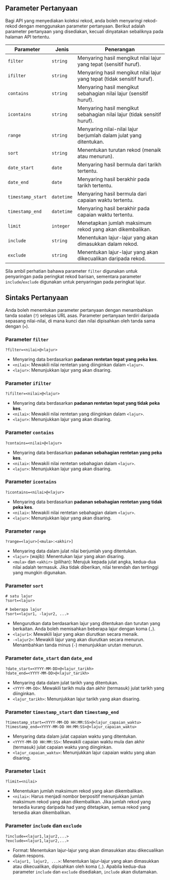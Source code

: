 ## Parameter Pertanyaan

Bagi API yang menyediakan koleksi rekod, anda boleh menyaringi rekod-rekod dengan menggunakan parameter pertanyaan.
Berikut adalah parameter pertanyaan yang disediakan, kecuali dinyatakan sebaliknya pada halaman API tertentu.

| Parameter         | Jenis      | Penerangan                                                              |
| ----------------- | ---------- | ----------------------------------------------------------------------- |
| `filter`          | `string`   | Menyaring hasil mengikut nilai lajur yang tepat (sensitif huruf).       |
| `ifilter`         | `string`   | Menyaring hasil mengikut nilai lajur yang tepat (tidak sensitif huruf). |
| `contains`        | `string`   | Menyaring hasil mengikut sebahagian nilai lajur (sensitif huruf).       |
| `icontains`       | `string`   | Menyaring hasil mengikut sebahagian nilai lajur (tidak sensitif huruf). |
| `range`           | `string`   | Menyaring nilai-nilai lajur berjumlah dalam julat yang ditentukan.      |
| `sort`            | `string`   | Menentukan turutan rekod (menaik atau menurun).                         |
| `date_start`      | `date`     | Menyaring hasil bermula dari tarikh tertentu.                           |
| `date_end`        | `date`     | Menyaring hasil berakhir pada tarikh tertentu.                          |
| `timestamp_start` | `datetime` | Menyaring hasil bermula dari capaian waktu tertentu.                    |
| `timestamp_end`   | `datetime` | Menyaring hasil berakhir pada capaian waktu tertentu.                   |
| `limit`           | `integer`  | Menetapkan jumlah maksimum rekod yang akan dikembalikan.                |
| `include`         | `string`   | Menentukan lajur-lajur yang akan dimasukkan dalam rekod.                |
| `exclude`         | `string`   | Menentukan lajur-lajur yang akan dikecualikan daripada rekod.           |

Sila ambil perhatian bahawa parameter `filter` digunakan untuk penyaringan pada peringkat rekod barisan, sementara parameter `include`/`exclude` digunakan untuk penyaringan pada peringkat lajur.

## Sintaks Pertanyaan

Anda boleh menentukan parameter pertanyaan dengan menambahkan tanda soalan (`?`) selepas URL asas.
Parameter pertanyaan terdiri daripada sepasang nilai-nilai, di mana kunci dan nilai dipisahkan oleh tanda sama dengan (`=`).

### Parameter `filter`

```http
?filter=<nilai>@<lajur>
```

- Menyaring data berdasarkan **padanan rentetan tepat yang peka kes**.
- `<nilai>`: Mewakili nilai rentetan yang diinginkan dalam `<lajur>`.
- `<lajur>`: Menunjukkan lajur yang akan disaring.

### Parameter `ifilter`

```http
?ifilter=<nilai>@<lajur>
```

- Menyaring data berdasarkan **padanan rentetan tepat yang tidak peka kes**.
- `<nilai>`: Mewakili nilai rentetan yang diinginkan dalam `<lajur>`.
- `<lajur>`: Menunjukkan lajur yang akan disaring.

### Parameter `contains`

```http
?contains=<nilai>@<lajur>
```

- Menyaring data berdasarkan **padanan sebahagian rentetan yang peka kes**.
- `<nilai>`: Mewakili nilai rentetan sebahagian dalam `<lajur>`.
- `<lajur>`: Menunjukkan lajur yang akan disaring.

### Parameter `icontains`

```http
?icontains=<nilai>@<lajur>
```

- Menyaring data berdasarkan **padanan sebahagian rentetan yang tidak peka kes**.
- `<nilai>`: Mewakili nilai rentetan sebahagian dalam `<lajur>`.
- `<lajur>`: Menunjukkan lajur yang akan disaring.

### Parameter `range`

```http
?range=<lajur>[<mula>:<akhir>]
```

- Menyaring data dalam julat nilai berjumlah yang ditentukan.
- `<lajur>` (wajib): Menentukan lajur yang akan disaring.
- `<mula>` dan `<akhir>` (pilihan): Merujuk kepada julat angka, kedua-dua nilai adalah termasuk. Jika tidak diberikan, nilai terendah dan tertinggi yang mungkin digunakan.

### Parameter `sort`

```http
# satu lajur
?sort=<lajur>

# beberapa lajur
?sort=<lajur1, -lajur2, ...>
```

- Mengurutkan data berdasarkan lajur yang ditentukan dan turutan yang berkaitan. Anda boleh memisahkan beberapa lajur dengan koma (`,`).
- `<lajur1>`: Mewakili lajur yang akan diurutkan secara menaik.
- `-<lajur2>`: Mewakili lajur yang akan diurutkan secara menurun. Menambahkan tanda minus (`-`) menunjukkan urutan menurun.

### Parameter `date_start` dan `date_end`

```http
?date_start=<YYYY-MM-DD>@<lajur_tarikh>
?date_end=<YYYY-MM-DD>@<lajur_tarikh>
```

- Menyaring data dalam julat tarikh yang ditentukan.
- `<YYYY-MM-DD>`: Mewakili tarikh mula dan akhir (termasuk) julat tarikh yang diinginkan.
- `<lajur_tarikh>`: Menunjukkan lajur tarikh yang akan disaring.

### Parameter `timestamp_start` dan `timestamp_end`

```http
?timestamp_start=<YYYY-MM-DD HH:MM:SS>@<lajur_capaian_waktu>
?timestamp_end=<YYYY-MM-DD HH:MM:SS>@<lajur_capaian_waktu>
```

- Menyaring data dalam julat capaian waktu yang ditentukan.
- `<YYYY-MM-DD HH:MM:SS>`: Mewakili capaian waktu mula dan akhir (termasuk) julat capaian waktu yang diinginkan.
- `<lajur_capaian_waktu>`: Menunjukkan lajur capaian waktu yang akan disaring.

### Parameter `limit`

```http
?limit=<nilai>
```

- Menentukan jumlah maksimum rekod yang akan dikembalikan.
- `<nilai>`: Harus menjadi nombor berpositif menunjukkan jumlah maksimum rekod yang akan dikembalikan.
  Jika jumlah rekod yang tersedia kurang daripada had yang ditetapkan, semua rekod yang tersedia akan dikembalikan.

### Parameter `include` dan `exclude`

```http
?include=<lajur1,lajur2,...>
?exclude=<lajur1,lajur2,...>
```

- Format: Menentukan lajur-lajur yang akan dimasukkan atau dikecualikan dalam respons.
- `<lajur1, lajur2, ...>`: Menentukan lajur-lajur yang akan dimasukkan atau dikecualikan, dipisahkan oleh koma (`,`).
  Apabila kedua-dua parameter `include` dan `exclude` disediakan, `include` akan diutamakan.
